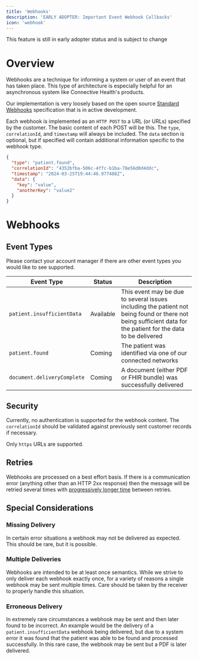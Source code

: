 ```yaml
---
title: 'Webhooks'
description: 'EARLY ADOPTER: Important Event Webhook Callbacks'
icon: 'webhook'
---
```


<Warning>This feature is still in early adopter status and is subject to change</Warning>


# Overview

Webhooks are a technique for informing a system or user of an event that has taken place.
This type of architecture is especially helpful for an asynchronous system like Connective Health's products.

Our implementation is very loosely based on the open source [Standard Webhooks](https://www.standardwebhooks.com)
specification that is in active development.

Each webhook is implemented as an `HTTP POST` to a URL (or URLs) specified by the customer. The basic content
of each POST will be this. The `type`, `correlationId`, and `timestamp` will always be included. The `data` section
is optional, but if specified will contain additional information specific to the webhook type.

```json Webhook Example
{
  "type": "patient.found",
  "correlationId": "4352bfba-506c-4ffc-b1ba-78e56d0d4ddc",
  "timestamp": "2024-03-25T19:44:46.977488Z",
  "data": {
    "key": "value",
    "anotherKey": "value2"
  }
}
```

# Webhooks

## Event Types

Please contact your account manager if there are other event types you would like to see supported.

| Event Type                  | Status    | Description                                                                                                                                                   |
|-----------------------------|-----------|---------------------------------------------------------------------------------------------------------------------------------------------------------------|
| `patient.insufficientData`  | Available | This event may be due to several issues including the patient not being found or there not being sufficient data for the patient for the data to be delivered |
| `patient.found`             | Coming    | The patient was identified via one of our connected networks                                                                                                  |
| `document.deliveryComplete` | Coming    | A document (either PDF or FHIR bundle) was successfully delivered                                                                                             |


## Security

Currently, no authentication is supported for the webhook content. The `correlationId` should be validated against
previously sent customer records if necessary.

Only `https` URLs are supported.

## Retries

Webhooks are processed on a best effort basis. If there is a communication error (anything other than an HTTP 2xx response)
then the message will be retried several times with [progressively longer time](https://en.wikipedia.org/wiki/Exponential_backoff) between retries.

## Special Considerations

### Missing Delivery

In certain error situations a webhook may not be delivered as expected. This should be rare, but it is possible.

### Multiple Deliveries

Webhooks are intended to be at least once semantics. While we strive to only deliver each webhook exactly once, for a
variety of reasons a single webhook may be sent multiple times. Care should be taken by the receiver to properly handle
this situation.

### Erroneous Delivery

In extremely rare circumstances a webhook may be sent and then later found to be incorrect. An example would be the
delivery of a `patient.insufficientData` webhook being delivered, but due to a system error it was found that the patient
was able to be found and processed successfully. In this rare case, the webhook may be sent but a PDF is later delivered.

